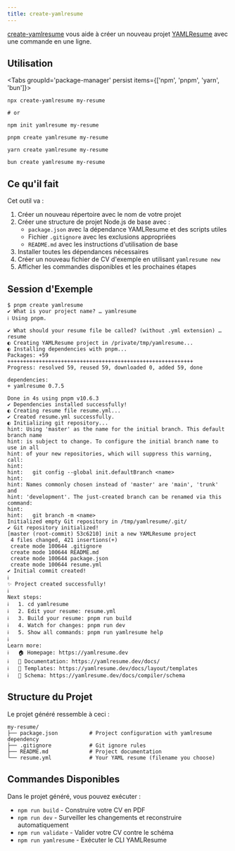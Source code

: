 ```yaml
---
title: create-yamlresume
---
```



[create-yamlresume](https://yamlresume.dev/docs/ecosystem/create-yamlresume)
vous aide à créer un nouveau projet [YAMLResume](https://yamlresume.dev) avec une
commande en une ligne.

## Utilisation

<Tabs groupId='package-manager' persist items={['npm', 'pnpm', 'yarn', 'bun']}>
```console tab="npm"
npx create-yamlresume my-resume

# or

npm init yamlresume my-resume

````

```console tab="pnpm"
pnpm create yamlresume my-resume
````

```console tab="yarn"
yarn create yamlresume my-resume
```

```console tab="bun"
bun create yamlresume my-resume
```

</Tabs>

## Ce qu'il fait

Cet outil va :

1. Créer un nouveau répertoire avec le nom de votre projet
2. Créer une structure de projet Node.js de base avec :
   - `package.json` avec la dépendance YAMLResume et des scripts utiles
   - Fichier `.gitignore` avec les exclusions appropriées
   - `README.md` avec les instructions d'utilisation de base
3. Installer toutes les dépendances nécessaires
4. Créer un nouveau fichier de CV d'exemple en utilisant `yamlresume new`
5. Afficher les commandes disponibles et les prochaines étapes

## Session d'Exemple

```
$ pnpm create yamlresume
✔ What is your project name? … yamlresume
ℹ Using pnpm.

✔ What should your resume file be called? (without .yml extension) … resume
◐ Creating YAMLResume project in /private/tmp/yamlresume...
◐ Installing dependencies with pnpm...
Packages: +59
+++++++++++++++++++++++++++++++++++++++++++++++++++++++++++
Progress: resolved 59, reused 59, downloaded 0, added 59, done

dependencies:
+ yamlresume 0.7.5

Done in 4s using pnpm v10.6.3
✔ Dependencies installed successfully!
◐ Creating resume file resume.yml...
✔ Created resume.yml successfully.
◐ Initializing git repository...
hint: Using 'master' as the name for the initial branch. This default branch name
hint: is subject to change. To configure the initial branch name to use in all
hint: of your new repositories, which will suppress this warning, call:
hint:
hint:   git config --global init.defaultBranch <name>
hint:
hint: Names commonly chosen instead of 'master' are 'main', 'trunk' and
hint: 'development'. The just-created branch can be renamed via this command:
hint:
hint:   git branch -m <name>
Initialized empty Git repository in /tmp/yamlresume/.git/
✔ Git repository initialized!
[master (root-commit) 53c6210] init a new YAMLResume project
 4 files changed, 421 insertions(+)
 create mode 100644 .gitignore
 create mode 100644 README.md
 create mode 100644 package.json
 create mode 100644 resume.yml
✔ Initial commit created!
ℹ
✨ Project created successfully!
ℹ
Next steps:
ℹ   1. cd yamlresume
ℹ   2. Edit your resume: resume.yml
ℹ   3. Build your resume: pnpm run build
ℹ   4. Watch for changes: pnpm run dev
ℹ   5. Show all commands: pnpm run yamlresume help
ℹ
Learn more:
ℹ   🏠 Homepage: https://yamlresume.dev
ℹ   📖 Documentation: https://yamlresume.dev/docs/
ℹ   🎨 Templates: https://yamlresume.dev/docs/layout/templates
ℹ   📝 Schema: https://yamlresume.dev/docs/compiler/schema
```

## Structure du Projet

Le projet généré ressemble à ceci :

```
my-resume/
├── package.json          # Project configuration with yamlresume dependency
├── .gitignore            # Git ignore rules
├── README.md             # Project documentation
└── resume.yml            # Your YAML resume (filename you choose)
```

## Commandes Disponibles

Dans le projet généré, vous pouvez exécuter :

- `npm run build` - Construire votre CV en PDF
- `npm run dev` - Surveiller les changements et reconstruire automatiquement
- `npm run validate` - Valider votre CV contre le schéma
- `npm run yamlresume` - Exécuter le CLI YAMLResume
